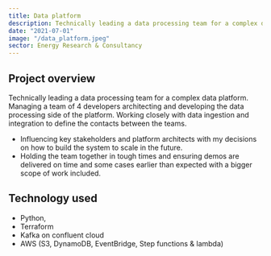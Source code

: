 ```yaml
---
title: Data platform
description: Technically leading a data processing team for a complex data platform.
date: "2021-07-01"
image: "/data_platform.jpeg"
sector: Energy Research & Consultancy
---
```


## Project overview

Technically leading a data processing team for a complex data platform. Managing a team of 4 developers architecting and developing the data processing side of the platform.
Working closely with data ingestion and integration to define the contacts between the teams.

- Influencing key stakeholders and platform architects with my decisions on how to build the system to scale in the future.
- Holding the team together in tough times and ensuring demos are delivered on time and some cases earlier than expected with a bigger scope of work included.

## Technology used

- Python,
- Terraform
- Kafka on confluent cloud
- AWS (S3, DynamoDB, EventBridge, Step functions & lambda)

